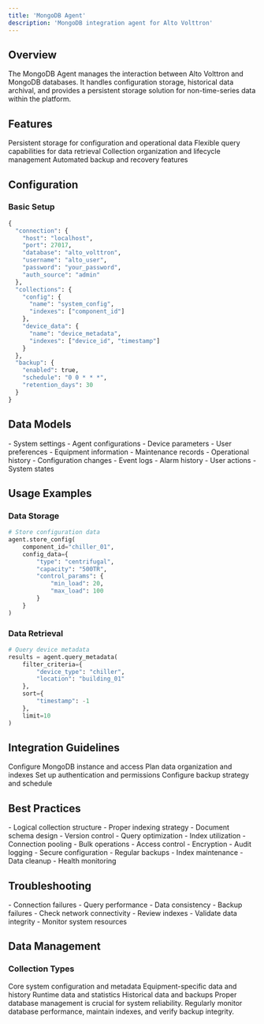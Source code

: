 ```yaml
---
title: 'MongoDB Agent'
description: 'MongoDB integration agent for Alto Volttron'
---
```


## Overview

The MongoDB Agent manages the interaction between Alto Volttron and MongoDB databases. It handles configuration storage, historical data archival, and provides a persistent storage solution for non-time-series data within the platform.

## Features

<CardGroup cols={2}>
  <Card title="Data Storage" icon="database">
    Persistent storage for configuration and operational data
  </Card>
  <Card title="Query Interface" icon="magnifying-glass">
    Flexible query capabilities for data retrieval
  </Card>
  <Card title="Data Management" icon="folder-tree">
    Collection organization and lifecycle management
  </Card>
  <Card title="Backup Support" icon="clock-rotate-left">
    Automated backup and recovery features
  </Card>
</CardGroup>

## Configuration

### Basic Setup

```python
{
  "connection": {
    "host": "localhost",
    "port": 27017,
    "database": "alto_volttron",
    "username": "alto_user",
    "password": "your_password",
    "auth_source": "admin"
  },
  "collections": {
    "config": {
      "name": "system_config",
      "indexes": ["component_id"]
    },
    "device_data": {
      "name": "device_metadata",
      "indexes": ["device_id", "timestamp"]
    }
  },
  "backup": {
    "enabled": true,
    "schedule": "0 0 * * *",
    "retention_days": 30
  }
}
```

## Data Models

<AccordionGroup>
  <Accordion title="Configuration Data">
    - System settings
    - Agent configurations
    - Device parameters
    - User preferences
  </Accordion>
  
  <Accordion title="Device Metadata">
    - Equipment information
    - Maintenance records
    - Operational history
    - Configuration changes
  </Accordion>
  
  <Accordion title="Operational Data">
    - Event logs
    - Alarm history
    - User actions
    - System states
  </Accordion>
</AccordionGroup>

## Usage Examples

### Data Storage

```python
# Store configuration data
agent.store_config(
    component_id="chiller_01",
    config_data={
        "type": "centrifugal",
        "capacity": "500TR",
        "control_params": {
            "min_load": 20,
            "max_load": 100
        }
    }
)
```

### Data Retrieval

```python
# Query device metadata
results = agent.query_metadata(
    filter_criteria={
        "device_type": "chiller",
        "location": "building_01"
    },
    sort={
        "timestamp": -1
    },
    limit=10
)
```

## Integration Guidelines

<Steps>
  <Step title="Database Setup">
    Configure MongoDB instance and access
  </Step>
  <Step title="Collection Design">
    Plan data organization and indexes
  </Step>
  <Step title="Access Control">
    Set up authentication and permissions
  </Step>
  <Step title="Backup Planning">
    Configure backup strategy and schedule
  </Step>
</Steps>

## Best Practices

<CardGroup cols={2}>
  <Card title="Data Organization" icon="folder-tree">
    - Logical collection structure
    - Proper indexing strategy
    - Document schema design
    - Version control
  </Card>
  <Card title="Performance" icon="gauge">
    - Query optimization
    - Index utilization
    - Connection pooling
    - Bulk operations
  </Card>
  <Card title="Security" icon="shield">
    - Access control
    - Encryption
    - Audit logging
    - Secure configuration
  </Card>
  <Card title="Maintenance" icon="wrench">
    - Regular backups
    - Index maintenance
    - Data cleanup
    - Health monitoring
  </Card>
</CardGroup>

## Troubleshooting

<AccordionGroup>
  <Accordion title="Common Issues">
    - Connection failures
    - Query performance
    - Data consistency
    - Backup failures
  </Accordion>
  
  <Accordion title="Solutions">
    - Check network connectivity
    - Review indexes
    - Validate data integrity
    - Monitor system resources
  </Accordion>
</AccordionGroup>

## Data Management

### Collection Types

<CardGroup cols={2}>
  <Card title="System Collections" icon="gear">
    Core system configuration and metadata
  </Card>
  <Card title="Device Collections" icon="microchip">
    Equipment-specific data and history
  </Card>
  <Card title="Operational Collections" icon="chart-simple">
    Runtime data and statistics
  </Card>
  <Card title="Archive Collections" icon="box-archive">
    Historical data and backups
  </Card>
</CardGroup>

<Note>
  Proper database management is crucial for system reliability. Regularly monitor database performance, maintain indexes, and verify backup integrity.
</Note> 